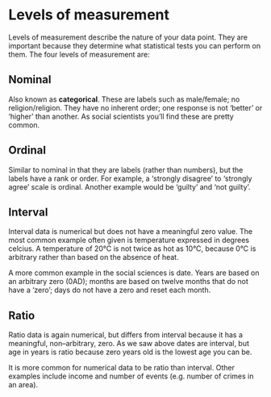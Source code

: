 # Levels of measurement


Levels of measurement describe the nature of your data point.
They are important because they determine what statistical tests you can perform on them.
The four levels of measurement are:


## Nominal

Also known as **categorical**.
These are labels such as male/female; no religion/religion.
They have no inherent order; one response is not 'better' or 'higher' than another.
As social scientists you'll find these are pretty common.


## Ordinal

Similar to nominal in that they are labels (rather than numbers), but the labels have a rank or order.
For example, a 'strongly disagree' to 'strongly agree' scale is ordinal.
Another example would be 'guilty' and 'not guilty'.


## Interval

Interval data is numerical but does not have a meaningful zero value.
The most common example often given is temperature expressed in degrees celcius.
A temperature of 20&deg;C is not twice as hot as 10&deg;C, because 0&deg;C is arbitrary rather than based on the absence of heat.

A more common example in the social sciences is date.
Years are based on an arbitrary zero (0AD); months are based on twelve months that do not have a 'zero'; days do not have a zero and reset each month.


## Ratio

Ratio data is again numerical, but differs from interval because it has a meaningful, non--arbitrary, zero.
As we saw above dates are interval, but age in years is ratio because zero years old is the lowest age you can be.

It is more common for numerical data to be ratio than interval.
Other examples include income and number of events (e.g. number of crimes in an area).
